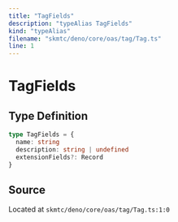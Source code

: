 ```yaml
---
title: "TagFields"
description: "typeAlias TagFields"
kind: "typeAlias"
filename: "skmtc/deno/core/oas/tag/Tag.ts"
line: 1
---
```


# TagFields

## Type Definition

```typescript
type TagFields = {
  name: string
  description: string | undefined
  extensionFields?: Record
}
```

## Source

Located at `skmtc/deno/core/oas/tag/Tag.ts:1:0`
